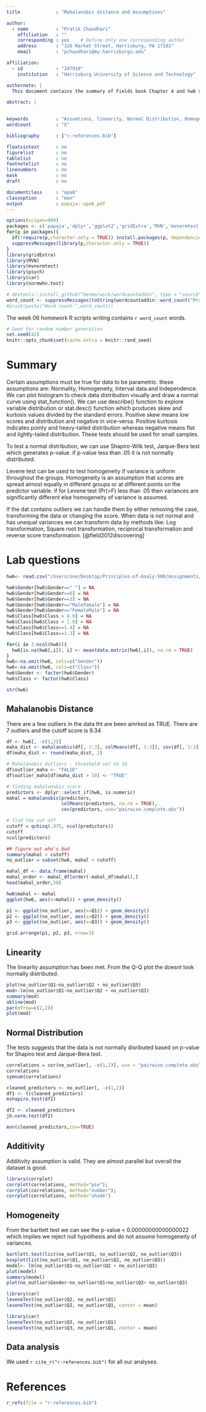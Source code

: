 ```yaml
---
title             : "Mahalanobis distance and Assumptions"

author: 
  - name          : "Pratik Chaudhari"
    affiliation   : ""
    corresponding : yes    # Define only one corresponding author
    address       : "326 Market Street, Harrisburg, PA 17101"
    email         : "pchaudhari@my.harrisburgu.edu"

affiliation:
  - id            : "247910"
    institution   : "Harrisburg University of Science and Technology"

authornote: |
  This document contains the summary of Fields book Chapter 4 and hw6 scripts.

abstract: |

  
keywords          : "Assumtions, linearity, Normal Distribution, Homogeneity"
wordcount         : "X"

bibliography      : ["r-references.bib"]

floatsintext      : no
figurelist        : no
tablelist         : no
footnotelist      : no
linenumbers       : no
mask              : no
draft             : no

documentclass     : "apa6"
classoption       : "man"
output            : papaja::apa6_pdf
---
```

```r
options(scipen=999)
packages <- c('papaja','dplyr','ggplot2','gridExtra','MVN','mvnormtest','normwhn.test','normtest','psych')
for(p in packages){
  if(!require(p,character.only = TRUE)) install.packages(p, dependencies = TRUE)
  suppressMessages(library(p,character.only = TRUE))
}
library(gridExtra)
library(MVN)
library(mvnormtest)
library(psych)
library(car)
library(normwhn.test)
```

```r
# devtools::install_github("benmarwick/wordcountaddin", type = "source", dependencies = TRUE)
word_count <- suppressMessages(toString(wordcountaddin::word_count("Pratik_Chaudhari_HW6.Rmd")))
#print(paste("Word count:",word_count))
```

The week 06 homework R scripts writing contains `r word_count` words.

```r
# Seed for random number generation
set.seed(42)
knitr::opts_chunk$set(cache.extra = knitr::rand_seed)
```

# Summary
Certain assumptions must be true for data to be parametric. these assumptions are: Normality, Homogeneity, Interval data and Independence. We can plot histogram to check data distribution visually and draw a normal curve using stat_function(). We can use describe() function to explore variable distribution or stat.desc() function which produces skew and kurtosis values divided by the standard errors. Positive skew means low scores and distribution and negative in vice-versa.  Positive kurtosis indicates pointy and heavy-tailed distribution whereas negative means flat and lightly-tailed distribution. These tests should be used for small samples.

To test a normal distribution, we can use Shapiro-Wilk test, Jarque-Bera test which generates p-value. if p-value less than .05 it is not normally distributed.

Levene test can be used to test homogeneity if variance is uniform throughout the groups. Homogeneity is an assumption that scores are spread almost equally in different groups or at different points on the predictor variable. if for Levene test (Pr(>F) less than .05 then variances are significantly different else homogeneity of variance is assumed. 

If the dat contains outliers we can handle them by either removing the case, transforming the data or changing the score. When data is not normal and has unequal variances we can transform data by methods like: Log transformation, Square root transformation, reciprocal transformation and reverse score transformation. [@field2012discovering]


# Lab questions
```r
hw6<- read.csv("/Users/one/Desktop/Principles-of-Analy-500/Assignments/HW-6/Lab3.csv", header = TRUE)
```

```r
hw6$Gender[hw6$Gender==" "] = NA
hw6$Gender[hw6$Gender==0] = NA
hw6$Gender[hw6$Gender==3] = NA
hw6$Gender[hw6$Gender=="MaleFemale"] = NA
hw6$Gender[hw6$Gender=="FemaleMale"] = NA
hw6$Class[hw6$Class > 4.0] = NA
hw6$Class[hw6$Class < 1.0] = NA
hw6$Class[hw6$Class==1.4] = NA
hw6$Class[hw6$Class==1.3] = NA
```

```r
for(i in 3:ncol(hw6)){
  hw6[is.na(hw6[,i]), i] <- mean(data.matrix(hw6[,i]), na.rm = TRUE)
}
hw6<-na.omit(hw6, cols=c("Gender"))
hw6<-na.omit(hw6, cols=c("Class"))
hw6$Gender <- factor(hw6$Gender)
hw6$Class <- factor(hw6$Class)
```

```r
str(hw6)
```

## Mahalanobis Distance
There are a few outliers in the data tht are been amrked as TRUE. There are 7 outliers and the cutoff score is 9.34
```r
df <- hw6[, -c(1,2)]
maha_dist <- mahalanobis(df[, 1:3], colMeans(df[, 1:3]), cov(df[, 1:3]))
df$maha_dist <- round(maha_dist, 2)
```


```r
# Mahalanobis Outliers - threshold set to 10
df$outlier_maha <- "FALSE"
df$outlier_maha[df$maha_dist > 10] <- "TRUE"
```

```r
# finding mahalanobis score
predictors <- dplyr::select_if(hw6, is.numeric)
mahal = mahalanobis(predictors, 
                    colMeans(predictors, na.rm = TRUE),
                    cov(predictors, use="pairwise.complete.obs"))

# find the cut off
cutoff = qchisq(.975, ncol(predictors)) 
cutoff
ncol(predictors)

## figure out who's bad
summary(mahal < cutoff)
no_outlier = subset(hw6, mahal < cutoff)
```

```r
mahal_df <- data.frame(mahal)
mahal_order <- mahal_df[order(-mahal_df$mahal),]
head(mahal_order,30)
```

```r
hw6$mahal <- mahal
ggplot(hw6, aes(x=mahal)) + geom_density()
```

```r
p1 <- ggplot(no_outlier, aes(x=Q1)) + geom_density()
p2 <- ggplot(no_outlier, aes(x=Q2)) + geom_density()
p3 <- ggplot(no_outlier, aes(x=Q3)) + geom_density()

grid.arrange(p1, p2, p3, nrow=3)
```

## Linearity
The linearity assumption has been met. From the Q-Q plot the doesnt look normally distributed.
```r
plot(no_outlier$Q1~no_outlier$Q2 + no_outlier$Q3)
mod<-lm(no_outlier$Q1~no_outlier$Q2 + no_outlier$Q3)
summary(mod)
abline(mod)
par(mfrow=c(2,2))
plot(mod)
```

## Normal Distribution
The tests suggests that the data is not normally disributed based on p-value for Shapiro test and Jarque-Bera test.
```r
correlations = cor(no_outlier[, -c(1,2)], use = "pairwise.complete.obs")
correlations
symnum(correlations)
```

```r
cleaned_predictors <- no_outlier[, -c(1,2)]
df1 <- t(cleaned_predictors)
mshapiro.test(df1)
```

```r
df2 <- cleaned_predictors
jb.norm.test(df2)
```

```r
mvn(cleaned_predictors,cov=TRUE)
```


## Additivity
Additivity assumption is valid. They are almost parallel but overall the dataset is good.
```r
library(corrplot)
corrplot(correlations, method="pie");
corrplot(correlations, method="number");
corrplot(correlations, method="shade")
```


## Homogeneity
From the bartlett test we can see the p-value < 0.00000000000000022 which implies we reject null hypothesis and do not assume homogeneity of variances.
```r
bartlett.test(list(no_outlier$Q1, no_outlier$Q2, no_outlier$Q3))
boxplot(list(no_outlier$Q1, no_outlier$Q2, no_outlier$Q3))
model<- lm(no_outlier$Q1~no_outlier$Q2 + no_outlier$Q3)
plot(model)
summary(model)
plot(no_outlier$Gender~no_outlier$Q1+no_outlier$Q2+ no_outlier$Q3)
```

```r
library(car)
leveneTest(no_outlier$Q2, no_outlier$Q1)
leveneTest(no_outlier$Q2, no_outlier$Q1, center = mean)
```

```r
library(car)
leveneTest(no_outlier$Q3, no_outlier$Q1)
leveneTest(no_outlier$Q3, no_outlier$Q1, center = mean)
```

## Data analysis
We used `r cite_r("r-references.bib")` for all our analyses.

\newpage

# References
```r
r_refs(file = "r-references.bib")
```

\begingroup
\setlength{\parindent}{-0.5in}
\setlength{\leftskip}{0.5in}

<div id = "refs"></div>
\endgroup
